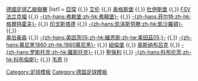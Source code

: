 {{Navbox
|name = 德乙2008/09
|title = [[2008年至2009年德國足球乙級聯賽|2008/09年]]{{,}}[[德國足球乙級聯賽]]
|list1 = [[亚琛足球俱乐部|亞琛]] {{,}} [[红白艾伦足球俱乐部|艾伦]] {{,}} [[奥格斯堡足球俱乐部|奥格斯堡]] {{,}} [[杜伊斯堡足球俱樂部|杜伊斯堡]] {{,}} [[FSV法兰克福]] {{,}} [[弗赖堡体育俱乐部|-{zh-hans:弗赖堡;zh-hk:弗賴堡}-]] {{,}} [[菲尔特足球俱乐部|-{zh-hans:菲尔特;zh-hk:格爾特霍夫}-]] {{,}} [[印戈斯塔德04足球俱乐部|印戈斯塔德]] {{,}} [[凯泽斯劳滕足球俱乐部|-{zh-hans:凯泽斯劳滕;zh-hk:凱沙羅頓}-]] {{,}} <br>[[红白奥伯豪森足球俱乐部|奥伯豪森]] {{,}} [[美因茨05足球俱乐部|-{zh-hans:美因茨05;zh-hk:緬恩斯;zh-tw:美因茲05;}-]] {{,}} [[1860慕尼黑|-{zh-hans:慕尼黑1860;zh-hk:1860慕尼黑}-]] {{,}} [[纽伦堡足球俱乐部|紐倫堡]] {{,}} [[奥斯纳布吕克足球俱乐部|奥斯纳布吕克]] {{,}} [[汉莎罗斯托克足球俱乐部|-{zh-hans:罗斯托克;zh-hk:羅斯托克}-]] {{,}} [[聖保利足球俱樂部|聖保利]] {{,}} [[TuS科布倫斯|-{zh-hans:科布伦茨;zh-hk:科布倫斯}-]] {{,}} [[韦恩威斯巴登足球俱乐部|韦恩]]
}}
<noinclude>
[[Category:足球模板]]
[[Category:德国足球模板]]
</noinclude>
